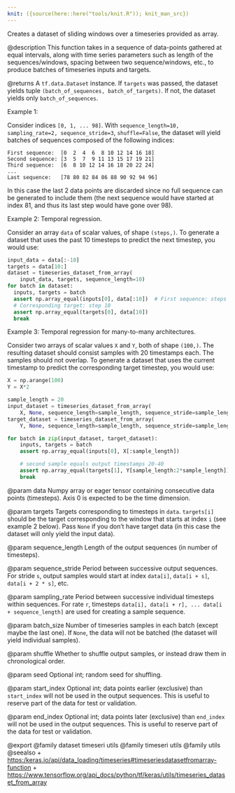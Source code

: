 ```yaml
---
knit: ({source(here::here("tools/knit.R")); knit_man_src})
---
```

Creates a dataset of sliding windows over a timeseries provided as array.

@description
This function takes in a sequence of data-points gathered at
equal intervals, along with time series parameters such as
length of the sequences/windows, spacing between two sequence/windows, etc.,
to produce batches of timeseries inputs and targets.

@returns
A `tf.data.Dataset` instance. If `targets` was passed, the dataset yields
tuple `(batch_of_sequences, batch_of_targets)`. If not, the dataset yields
only `batch_of_sequences`.

Example 1:

Consider indices `[0, 1, ... 98]`.
With `sequence_length=10,  sampling_rate=2, sequence_stride=3`,
`shuffle=False`, the dataset will yield batches of sequences
composed of the following indices:

```
First sequence:  [0  2  4  6  8 10 12 14 16 18]
Second sequence: [3  5  7  9 11 13 15 17 19 21]
Third sequence:  [6  8 10 12 14 16 18 20 22 24]
...
Last sequence:   [78 80 82 84 86 88 90 92 94 96]
```

In this case the last 2 data points are discarded since no full sequence
can be generated to include them (the next sequence would have started
at index 81, and thus its last step would have gone over 98).

Example 2: Temporal regression.

Consider an array `data` of scalar values, of shape `(steps,)`.
To generate a dataset that uses the past 10
timesteps to predict the next timestep, you would use:

```python
input_data = data[:-10]
targets = data[10:]
dataset = timeseries_dataset_from_array(
    input_data, targets, sequence_length=10)
for batch in dataset:
  inputs, targets = batch
  assert np.array_equal(inputs[0], data[:10])  # First sequence: steps [0-9]
  # Corresponding target: step 10
  assert np.array_equal(targets[0], data[10])
  break
```

Example 3: Temporal regression for many-to-many architectures.

Consider two arrays of scalar values `X` and `Y`,
both of shape `(100,)`. The resulting dataset should consist samples with
20 timestamps each. The samples should not overlap.
To generate a dataset that uses the current timestamp
to predict the corresponding target timestep, you would use:

```python
X = np.arange(100)
Y = X*2

sample_length = 20
input_dataset = timeseries_dataset_from_array(
    X, None, sequence_length=sample_length, sequence_stride=sample_length)
target_dataset = timeseries_dataset_from_array(
    Y, None, sequence_length=sample_length, sequence_stride=sample_length)

for batch in zip(input_dataset, target_dataset):
    inputs, targets = batch
    assert np.array_equal(inputs[0], X[:sample_length])

    # second sample equals output timestamps 20-40
    assert np.array_equal(targets[1], Y[sample_length:2*sample_length])
    break
```

@param data
Numpy array or eager tensor
containing consecutive data points (timesteps).
Axis 0 is expected to be the time dimension.

@param targets
Targets corresponding to timesteps in `data`.
`targets[i]` should be the target
corresponding to the window that starts at index `i`
(see example 2 below).
Pass `None` if you don't have target data (in this case the dataset
will only yield the input data).

@param sequence_length
Length of the output sequences
(in number of timesteps).

@param sequence_stride
Period between successive output sequences.
For stride `s`, output samples would
start at index `data[i]`, `data[i + s]`, `data[i + 2 * s]`, etc.

@param sampling_rate
Period between successive individual timesteps
within sequences. For rate `r`, timesteps
`data[i], data[i + r], ... data[i + sequence_length]`
are used for creating a sample sequence.

@param batch_size
Number of timeseries samples in each batch
(except maybe the last one). If `None`, the data will not be batched
(the dataset will yield individual samples).

@param shuffle
Whether to shuffle output samples,
or instead draw them in chronological order.

@param seed
Optional int; random seed for shuffling.

@param start_index
Optional int; data points earlier (exclusive)
than `start_index` will not be used
in the output sequences. This is useful to reserve part of the
data for test or validation.

@param end_index
Optional int; data points later (exclusive) than `end_index`
will not be used in the output sequences.
This is useful to reserve part of the data for test or validation.

@export
@family dataset timeseri utils
@family timeseri utils
@family utils
@seealso
+ <https:/keras.io/api/data_loading/timeseries#timeseriesdatasetfromarray-function>
+ <https://www.tensorflow.org/api_docs/python/tf/keras/utils/timeseries_dataset_from_array>
